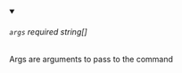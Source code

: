 
<details className="config-field" data-expandable="false" open>
<summary>

###### `args` <span class="config-field-required" data-required="false">required</span> <span class="config-field-type">string[]</span> <span class="config-field-default"></span>

Args are arguments to pass to the command

</summary>



</details>
